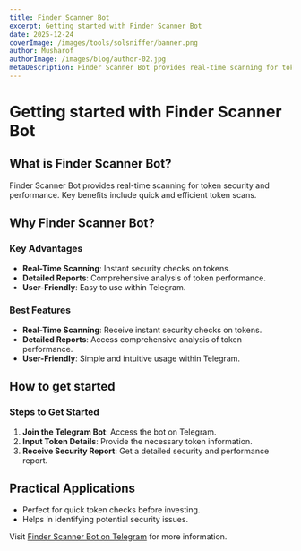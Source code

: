 ```yaml
---
title: Finder Scanner Bot
excerpt: Getting started with Finder Scanner Bot
date: 2025-12-24
coverImage: /images/tools/solsniffer/banner.png
author: Musharof
authorImage: /images/blog/author-02.jpg
metaDescription: Finder Scanner Bot provides real-time scanning for token security and performance. Learn what it is & get started with it today. Find Dexscreener, Solana Explorer and other tools today.
---
```


# Getting started with Finder Scanner Bot

## What is Finder Scanner Bot?

Finder Scanner Bot provides real-time scanning for token security and performance. Key benefits include quick and efficient token scans.

## Why Finder Scanner Bot?

### Key Advantages

- **Real-Time Scanning**: Instant security checks on tokens.
- **Detailed Reports**: Comprehensive analysis of token performance.
- **User-Friendly**: Easy to use within Telegram.

### Best Features

- **Real-Time Scanning**: Receive instant security checks on tokens.
- **Detailed Reports**: Access comprehensive analysis of token performance.
- **User-Friendly**: Simple and intuitive usage within Telegram.

## How to get started

### Steps to Get Started

1. **Join the Telegram Bot**: Access the bot on Telegram.
2. **Input Token Details**: Provide the necessary token information.
3. **Receive Security Report**: Get a detailed security and performance report.

## Practical Applications

- Perfect for quick token checks before investing.
- Helps in identifying potential security issues.

Visit [Finder Scanner Bot on Telegram](https://t.me/FinderScannerBot?utm_source=solanabox&utm_medium=referral&utm_campaign=website_follow) for more information.
